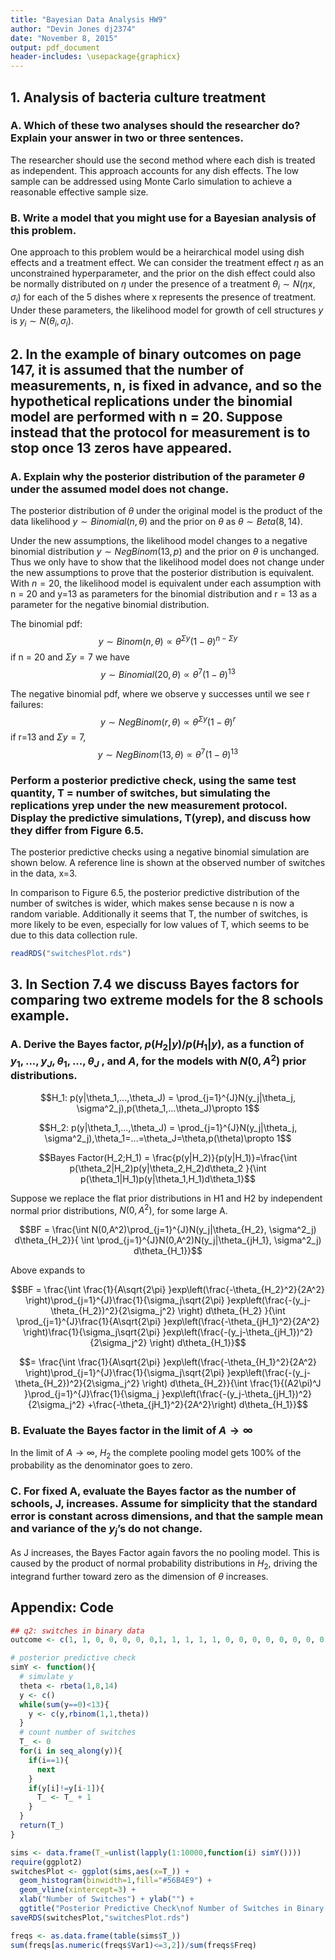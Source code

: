 ```yaml
---
title: "Bayesian Data Analysis HW9"
author: "Devin Jones dj2374"
date: "November 8, 2015"
output: pdf_document
header-includes: \usepackage{graphicx}
---
```


## 1. Analysis of bacteria culture treatment

### A. Which of these two analyses should the researcher do? Explain your answer in two or three sentences. 

The researcher should use the second method where each dish is treated as independent. This approach accounts for any dish effects. The low sample can be addressed using Monte Carlo simulation to achieve a reasonable effective sample size. 

### B. Write a model that you might use for a Bayesian analysis of this problem. 

One approach to this problem would be a heirarchical model using dish effects and a treatment effect. We can consider the treatment effect $\eta$ as an unconstrained hyperparameter, and the prior on the dish effect could also be normally distributed on $\eta$ under the presence of a treatment $\theta_i \sim N(\eta x,\sigma_i)$ for each of the 5 dishes where x represents the presence of treatment. Under these parameters, the likelihood model for growth of cell structures $y$ is $y_i \sim N(\theta_i,\sigma_i)$.


## 2. In the example of binary outcomes on page 147, it is assumed that the number of measurements, n, is fixed in advance, and so the hypothetical replications under the binomial model are performed with n = 20. Suppose instead that the protocol for measurement is to stop once 13 zeros have appeared. 

### A. Explain why the posterior distribution of the parameter $\theta$ under the assumed model does not change.

The posterior distribution of $\theta$ under the original model is the product of the data likelihood $y \sim Binomial(n,\theta)$ and the prior on $\theta$ as $\theta \sim Beta(8,14)$.

Under the new assumptions, the likelihood model changes to a negative binomial distribution $y \sim NegBinom(13,p)$ and the prior on $\theta$ is unchanged. Thus we only have to show that the likelihood model does not change under the new assumptions to prove that the posterior distribution is equivalent.  With $n=20$, the likelihood model is equivalent under each assumption with n = 20 and y=13 as parameters for the binomial distribution and r = 13 as a parameter for the negative binomial distribution. 

The binomial pdf:
$$y \sim Binom(n,\theta) \propto \theta^{\Sigma y}(1-\theta)^{n-\Sigma y}$$
if n = 20 and $\Sigma y = 7$ we have
$$y \sim Binomial(20,\theta) \propto \theta^{7}(1-\theta)^{13}$$

The negative binomial pdf, where we observe y successes until we see r failures:
$$y \sim NegBinom(r,\theta) \propto \theta^{\Sigma y}(1-\theta)^{r}$$
if r=13 and $\Sigma y=7$,
$$y \sim NegBinom(13,\theta) \propto \theta^{7}(1-\theta)^{13}$$

### Perform a posterior predictive check, using the same test quantity, T = number of switches, but simulating the replications yrep under the new measurement protocol. Display the predictive simulations, T(yrep), and discuss how they differ from Figure 6.5. 

The posterior predictive checks using a negative binomial simulation are shown below. A reference line is shown at the observed number of switches in the data, x=3. 

In comparison to Figure 6.5, the posterior predictive distribution of the number of switches is wider, which makes sense because n is now a random variable. Additionally it seems that T, the number of switches, is more likely to be even, especially for low values of T, which seems to be due to this data collection rule.  

```r
readRDS("switchesPlot.rds")
```


## 3.  In Section 7.4 we discuss Bayes factors for comparing two extreme models for the 8 schools example. 

### A. Derive the Bayes factor, $p(H_2|y)/p(H_1|y)$, as a function of $y_1, . . . , y_J , \theta_1, . . . , \theta_J$ , and $A$, for the models with $N(0,A^2)$ prior distributions.



$$H_1: p(y|\theta_1,...,\theta_J) = \prod_{j=1}^{J}N(y_j|\theta_j, \sigma^2_j),p(\theta_1,...\theta_J)\propto 1$$

$$H_2: p(y|\theta_1,...,\theta_J) = \prod_{j=1}^{J}N(y_j|\theta_j, \sigma^2_j),\theta_1=...=\theta_J=\theta,p(\theta)\propto 1$$

$$Bayes Factor(H_2;H_1) = \frac{p(y|H_2)}{p(y|H_1)}=\frac{\int p(\theta_2|H_2)p(y|\theta_2,H_2)d\theta_2 }{\int p(\theta_1|H_1)p(y|\theta_1,H_1)d\theta_1}$$

Suppose we replace the flat prior distributions in H1 and H2 by independent normal prior distributions, $N(0, A^2)$, for some large A. 

$$BF = \frac{\int N(0,A^2)\prod_{j=1}^{J}N(y_j|\theta_{H_2}, \sigma^2_j) d\theta_{H_2}}{ \int \prod_{j=1}^{J}N(0,A^2)N(y_j|\theta_{jH_1}, \sigma^2_j) d\theta_{H_1}}$$

Above expands to

$$BF = \frac{\int \frac{1}{A\sqrt{2\pi} }exp\left(\frac{-\theta_{H_2}^2}{2A^2} \right)\prod_{j=1}^{J}\frac{1}{\sigma_j\sqrt{2\pi} }exp\left(\frac{-(y_j-\theta_{H_2})^2}{2\sigma_j^2} \right) d\theta_{H_2} }{\int \prod_{j=1}^{J}\frac{1}{A\sqrt{2\pi} }exp\left(\frac{-\theta_{jH_1}^2}{2A^2} \right)\frac{1}{\sigma_j\sqrt{2\pi} }exp\left(\frac{-(y_j-\theta_{jH_1})^2}{2\sigma_j^2} \right) d\theta_{H_1}}$$
      
$$= \frac{\int \frac{1}{A\sqrt{2\pi} }exp\left(\frac{-\theta_{H_1}^2}{2A^2} \right)\prod_{j=1}^{J}\frac{1}{\sigma_j\sqrt{2\pi} }exp\left(\frac{-(y_j-\theta_{H_2})^2}{2\sigma_j^2} \right) d\theta_{H_2}}{\int \frac{1}{(A2\pi)^J }\prod_{j=1}^{J}\frac{1}{\sigma_j }exp\left(\frac{-(y_j-\theta_{jH_1})^2}{2\sigma_j^2} +\frac{-\theta_{jH_1}^2}{2A^2}\right) d\theta_{H_1}}$$



### B. Evaluate the Bayes factor in the limit of $A \rightarrow \infty$

In the limit of $A \rightarrow \infty$, $H_2$ the complete pooling model gets 100% of the probability as the denominator goes to zero. 

### C. For fixed A, evaluate the Bayes factor as the number of schools, J, increases. Assume for simplicity that the standard error is constant across dimensions, and that the sample mean and variance of the $y_j$’s do not change.

As J increases, the Bayes Factor again favors the no pooling model. This is caused by the product of normal probability distributions in $H_2$, driving the integrand further toward zero as the dimension of $\theta$ increases. 

\pagebreak

## Appendix: Code

```r

## q2: switches in binary data
outcome <- c(1, 1, 0, 0, 0, 0, 0,1, 1, 1, 1, 1, 0, 0, 0, 0, 0, 0, 0, 0)

# posterior predictive check
simY <- function(){
  # simulate y
  theta <- rbeta(1,8,14)
  y <- c()
  while(sum(y==0)<13){
    y <- c(y,rbinom(1,1,theta))
  }
  # count number of switches
  T_ <- 0
  for(i in seq_along(y)){
    if(i==1){
      next
    }
    if(y[i]!=y[i-1]){
      T_ <- T_ + 1
    }
  }
  return(T_)
}

sims <- data.frame(T_=unlist(lapply(1:10000,function(i) simY())))
require(ggplot2)
switchesPlot <- ggplot(sims,aes(x=T_)) + 
  geom_histogram(binwidth=1,fill="#56B4E9") + 
  geom_vline(xintercept=3) +
  xlab("Number of Switches") + ylab("") +
  ggtitle("Posterior Predictive Check\nof Number of Switches in Binary Simulation")
saveRDS(switchesPlot,"switchesPlot.rds")

freqs <- as.data.frame(table(sims$T_))
sum(freqs[as.numeric(freqs$Var1)<=3,2])/sum(freqs$Freq)

```